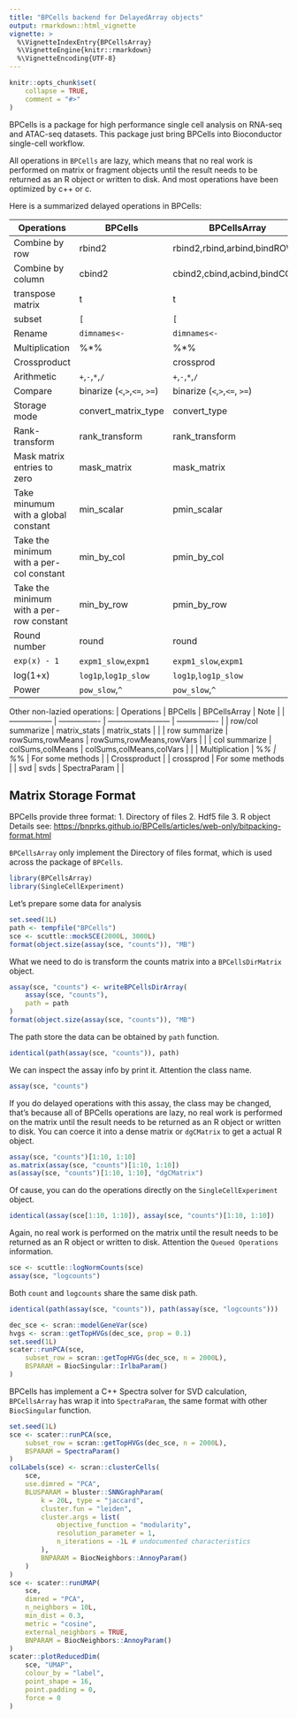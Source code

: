 ```yaml
---
title: "BPCells backend for DelayedArray objects"
output: rmarkdown::html_vignette
vignette: >
  %\VignetteIndexEntry{BPCellsArray}
  %\VignetteEngine{knitr::rmarkdown}
  %\VignetteEncoding{UTF-8}
---
```


```r
knitr::opts_chunk$set(
    collapse = TRUE,
    comment = "#>"
)
```

BPCells is a package for high performance single cell analysis on RNA-seq and
ATAC-seq datasets. This package just bring BPCells into Bioconductor single-cell
workflow. 

All operations in `BPCells` are lazy, which means that no real work is performed
on matrix or fragment objects until the result needs to be returned as an R
object or written to disk. And most operations have been optimized by c++ or c.

Here is a summarized delayed operations in BPCells:

| Operations                               | BPCells                       | BPCellsArray                  |
| ---------------------------------------- | ----------------------------- | ----------------------------- |
| Combine by row                           | rbind2                        | rbind2,rbind,arbind,bindROWS  |
| Combine by column                        | cbind2                        | cbind2,cbind,acbind,bindCOLS  |
| transpose matrix                         | t                             | t                             |
| subset                                   | `[`                           | `[`                           |
| Rename                                   | `dimnames<-`                  | `dimnames<-`                  |
| Multiplication                           | %*%                           | %*%                           |
| Crossproduct                             |                               | crossprod                     |
| Arithmetic                               | `+`,`-`,`*`,`/`               | `+`,`-`,`*`,`/`               |
| Compare                                  | binarize (`<`,`>`,`<=`, `>=`) | binarize (`<`,`>`,`<=`, `>=`) |
| Storage mode                             | convert_matrix_type           | convert_type                  |
| Rank-transform                           | rank_transform                | rank_transform                |
| Mask matrix entries to zero              | mask_matrix                   | mask_matrix                   |
| Take minumum with a global constant      | min_scalar                    | pmin_scalar                   |
| Take the minimum with a per-col constant | min_by_col                    | pmin_by_col                   |
| Take the minimum with a per-row constant | min_by_row                    | pmin_by_row                   |
| Round number                             | round                         | round                         |
| `exp(x) - 1`                             | `expm1_slow`,`expm1`          | `expm1_slow`,`expm1`          |
| log(1+x)                                 | `log1p`,`log1p_slow`          | `log1p`,`log1p_slow`          |
| Power                                    | `pow_slow`,`^`                | `pow_slow`,`^`                |


Other non-lazied operations:
| Operations        | BPCells          | BPCellsArray             | Note             |
| ----------------- | ---------------- | ------------------------ | ---------------- |
| row/col summarize | matrix_stats     | matrix_stats             |                  |
| row summarize     | rowSums,rowMeans | rowSums,rowMeans,rowVars |                  |
| col summarize     | colSums,colMeans | colSums,colMeans,colVars |                  |
| Multiplication    | %*%              | %*%                      | For some methods |
| Crossproduct      |                  | crossprod                | For some methods |
| svd               | svds             | SpectraParam             |                  |

## Matrix Storage Format
BPCells provide three format:
1. Directory of files
2. Hdf5 file
3. R object
Details see: <https://bnprks.github.io/BPCells/articles/web-only/bitpacking-format.html>

`BPCellsArray` only implement the Directory of files format, which is used
across the package of `BPCells`.

```r
library(BPCellsArray)
library(SingleCellExperiment)
```

Let's prepare some data for analysis
```r
set.seed(1L)
path <- tempfile("BPCells")
sce <- scuttle::mockSCE(2000L, 3000L)
format(object.size(assay(sce, "counts")), "MB")
```


What we need to do is transform the counts matrix into a `BPCellsDirMatrix`
object. 
```r
assay(sce, "counts") <- writeBPCellsDirArray(
    assay(sce, "counts"),
    path = path
)
format(object.size(assay(sce, "counts")), "MB")
```

The path store the data can be obtained by `path` function.
```r
identical(path(assay(sce, "counts")), path)
```

We can inspect the assay info by print it. Attention the class name. 
```r
assay(sce, "counts")
```

If you do delayed operations with this assay, the class may be changed, that's because all
of BPCells operations are lazy, no real work is performed on the matrix until
the result needs to be returned as an R object or written to disk. You can coerce it
into a dense matrix or `dgCMatrix` to get a actual R object.
```r
assay(sce, "counts")[1:10, 1:10]
as.matrix(assay(sce, "counts")[1:10, 1:10])
as(assay(sce, "counts")[1:10, 1:10], "dgCMatrix")
```

Of cause, you can do the operations directly on the `SingleCellExperiment` object.
```r
identical(assay(sce[1:10, 1:10]), assay(sce, "counts")[1:10, 1:10])
```

Again, no real work is performed on the matrix until the result needs to be
returned as an R object or written to disk. Attention the `Queued Operations`
information. 
```r
sce <- scuttle::logNormCounts(sce)
assay(sce, "logcounts")
```

Both `count` and `logcounts` share the same disk path.
```r
identical(path(assay(sce, "counts")), path(assay(sce, "logcounts")))
```


```r
dec_sce <- scran::modelGeneVar(sce)
hvgs <- scran::getTopHVGs(dec_sce, prop = 0.1)
set.seed(1L)
scater::runPCA(sce,
    subset_row = scran::getTopHVGs(dec_sce, n = 2000L),
    BSPARAM = BiocSingular::IrlbaParam()
)
```

BPCells has implement a C++ Spectra solver for SVD calculation, `BPCellsArray`
has wrap it into `SpectraParam`, the same format with other `BiocSingular`
function. 
```r
set.seed(1L)
sce <- scater::runPCA(sce,
    subset_row = scran::getTopHVGs(dec_sce, n = 2000L),
    BSPARAM = SpectraParam()
)
colLabels(sce) <- scran::clusterCells(
    sce,
    use.dimred = "PCA",
    BLUSPARAM = bluster::SNNGraphParam(
        k = 20L, type = "jaccard",
        cluster.fun = "leiden",
        cluster.args = list(
            objective_function = "modularity",
            resolution_parameter = 1,
            n_iterations = -1L # undocumented characteristics
        ),
        BNPARAM = BiocNeighbors::AnnoyParam()
    )
)
sce <- scater::runUMAP(
    sce,
    dimred = "PCA",
    n_neighbors = 10L,
    min_dist = 0.3,
    metric = "cosine",
    external_neighbors = TRUE,
    BNPARAM = BiocNeighbors::AnnoyParam()
)
scater::plotReducedDim(
    sce, "UMAP",
    colour_by = "label",
    point_shape = 16,
    point.padding = 0,
    force = 0
)
```

